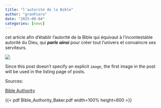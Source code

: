```yaml
---
title: "l'autorité de la Bible"
author: "granPiero"
date: "2025-09-04"
categories: [news]
---
```


cet article afin d'établir l'autorité de la Bible qui équivaut à l'incontestable autorité du Dieu, qui ***parle ainsi*** pour créer tout l'univers et convaincre ses serviteurs.

![](isaiah_roll.jpg)

Since this post doesn't specify an explicit `image`, the first image in the post will be used in the listing page of posts.

Sources:

[Bible Authority](https://www.biblestudytools.com/dictionaries/bakers-evangelical-dictionary/the-bible-authority-of.html "Baker's")

{{< pdf Bible_Authority_Baker.pdf width=100% height=600 >}}
